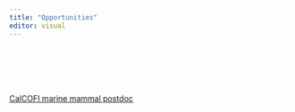 ```yaml
---
title: "Opportunities"
editor: visual
---
```


### [CalCOFI is looking for a postdoc interested in using marine mammal eDNA to help us better understand cetacean ecology! Please see the job posting below.]{style="color: white;"}

[CalCOFI marine mammal postdoc](https://semmenslab.org/wp-content/uploads/2024/10/Postdoc_position_announcement_eDNA_MURI.docx.pdf)
